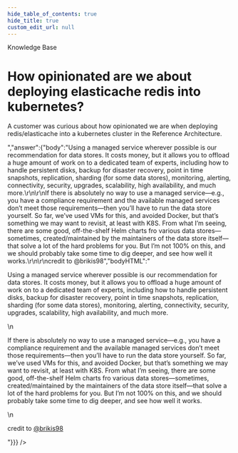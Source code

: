 ```yaml
---
hide_table_of_contents: true
hide_title: true
custom_edit_url: null
---
```



<head>
  <link rel="canonical" href="https://github.com/tnn-tnn-tnn-tnn-tnn-gruntwork-io/knowledge-base/discussions/98" />
</head>

<CenterLayout>
<span className="searchCategory">Knowledge Base</span>
<h1>How opinionated are we about deploying elasticache redis into kubernetes?</h1>
<GitHub discussion={{"id":"D_kwDOF8slf84AORiM","number":98,"author":{"login":"rhoboat"},"title":"How opinionated are we about deploying elasticache redis into kubernetes?","body":"A customer was curious about how opinionated we are when deploying redis/elasticache into a kubernetes cluster in the Reference Architecture.","bodyHTML":"<p dir=\"auto\">A customer was curious about how opinionated we are when deploying redis/elasticache into a kubernetes cluster in the Reference Architecture.</p>","answer":{"body":"Using a managed service wherever possible is our recommendation for data stores. It costs money, but it allows you to offload a huge amount of work on to a dedicated team of experts, including how to handle persistent disks, backup for disaster recovery, point in time snapshots, replication, sharding (for some data stores), monitoring, alerting, connectivity, security, upgrades, scalability, high availability, and much more.\r\n\r\nIf there is absolutely no way to use a managed service—e.g., you have a compliance requirement and the available managed services don’t meet those requirements—then you’ll have to run the data store yourself. So far, we’ve used VMs for this, and avoided Docker, but that’s something we may want to revisit, at least with K8S. From what I’m seeing, there are some good, off-the-shelf Helm charts fro various data stores—sometimes, created/maintained by the maintainers of the data store itself—that solve a lot of the hard problems for you. But I’m not 100% on this, and we should probably take some time to dig deeper, and see how well it works.\r\n\r\ncredit to @brikis98","bodyHTML":"<p dir=\"auto\">Using a managed service wherever possible is our recommendation for data stores. It costs money, but it allows you to offload a huge amount of work on to a dedicated team of experts, including how to handle persistent disks, backup for disaster recovery, point in time snapshots, replication, sharding (for some data stores), monitoring, alerting, connectivity, security, upgrades, scalability, high availability, and much more.</p>\n<p dir=\"auto\">If there is absolutely no way to use a managed service—e.g., you have a compliance requirement and the available managed services don’t meet those requirements—then you’ll have to run the data store yourself. So far, we’ve used VMs for this, and avoided Docker, but that’s something we may want to revisit, at least with K8S. From what I’m seeing, there are some good, off-the-shelf Helm charts fro various data stores—sometimes, created/maintained by the maintainers of the data store itself—that solve a lot of the hard problems for you. But I’m not 100% on this, and we should probably take some time to dig deeper, and see how well it works.</p>\n<p dir=\"auto\">credit to <a class=\"user-mention notranslate\" data-hovercard-type=\"user\" data-hovercard-url=\"/users/brikis98/hovercard\" data-octo-click=\"hovercard-link-click\" data-octo-dimensions=\"link_type:self\" href=\"https://github.com/brikis98\">@brikis98</a></p>"}}} />

</CenterLayout>
  

<!-- ##DOCS-SOURCER-START
{
  "sourcePlugin": "github-discussions",
  "hash": "6619c9a864a339ef486830bc729d45ca"
}
##DOCS-SOURCER-END -->
